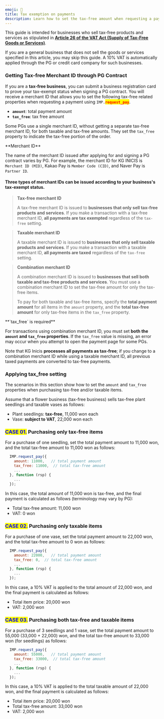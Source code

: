 ```yaml
---
emoji: 🌽
title: Tax exemption on payments
description: Learn how to set the tax-free amount when requesting a payment.
---
```





This guide is intended for businesses who sell tax-free products and services as stipulated in [**Article 26 of the VAT Act (Supply of Tax-Free Goods or Services)**](https://txsi.hometax.go.kr/docs/customer/comment/comment\_jomun\_main\_internet.jsp?node\_id=null\&lawid=001571\&jomunkey=0026005\&lawnm=%EB%B6%80%EA%B0%80%EA%B0%80%EC%B9%98%EC%84%B8%EB%B2%95\&jomun\_nm=%EC%A0%9C26%EC%A1%B0%E3%80%90%EC%9E%AC%ED%99%94%20%EB%98%90%EB%8A%94%20%EC%9A%A9%EC%97%AD%EC%9D%98%20%EA%B3%B5%EA%B8%89%EC%97%90%20%EB%8C%80%ED%95%9C%20%EB%A9%B4%EC%84%B8%E3%80%91\&public\_ilja=20161220\&public\_no=14387).

If you are a general business that does not sell the goods or services specified in this article, you may skip this guide. A 10% VAT is automatically applied through the PG or credit card company for such businesses.

### Getting Tax-free Merchant ID through PG Contract <a href="#pg" id="pg"></a>

If you are a **tax-free business**, you can submit a business registration card to prove your tax-exempt status when signing a PG contract. You will receive a merchant ID that allows you to set the following tax-free related properties when requesting a payment using `IMP.`<mark style="color:red;">**`request_pay`**</mark>.

* **`amount`**: total payment amount
* **`tax_free`**: tax free amount

Some PGs use a single merchant ID, without getting a separate tax-free merchant ID, for both taxable and tax-free amounts. They set the `tax_free` property to indicate the tax-free portion of the order.

<Hint style="info">
**Merchant ID**

The name of the merchant ID issued after applying for and signing a PG contract varies by PG. For example, the merchant ID for KG INICIS is `Merchant ID (MID)`, Kakao Pay is `Member Code (CID)`, and Naver Pay is `Partner ID`.

</Hint>

#### Three types of merchant IDs can be issued according to your business's tax-exempt status.

> **Tax-free merchant ID**
>
> A tax-free merchant ID is issued to **businesses that only sell tax-free products and services**. If you make a transaction with a tax-free merchant ID, **all payments are tax exempted** regardless of the `tax-free` setting.

> **Taxable merchant ID**
>
> A taxable merchant ID is issued to **businesses that only sell taxable products and services**. If you make a transaction with a taxable merchant ID, **all payments are taxed** regardless of the `tax-free` setting.

> **Combination merchant ID**
>
> A combination merchant ID is issued to **businesses that sell both taxable and tax-free products and services**. You must use a combination merchant ID to set the tax-free amount for only the tax-free items.
>
> To pay for both taxable and tax-free items, specify the **total payment amount** for all items in the `amount` property, and the **total tax-free amount** for only tax-free items in the `tax_free` property.

<Hint style="warning">
**`tax_free` is required**

For transactions using combination merchant ID, you must set **both the `amount` and `tax_free` properties**. If the `tax_free` value is missing, an error may occur when you attempt to open the payment page for some PGs.

Note that KG Inicis **processes all payments as tax-free**; if you change to a combination merchant ID while using a taxable merchant ID, all previous taxed payments are converted to tax-free payments.

</Hint>

### Applying tax\_free setting <a href="#taxfree" id="taxfree"></a>

The scenarios in this section show how to set the `amount` and `tax_free` properties when purchasing tax-free and/or taxable items.

Assume that a flower business (tax-free business) sells tax-free plant seedlings and taxable vases as follows:

* Plant seedlings: **tax-free**, 11,000 won each
* Vase: **subject to VAT**, 22,000 won each

### <mark style="color:blue;">CASE 01.</mark>  Purchasing only tax-free items

For a purchase of one seedling, set the total payment amount to 11,000 won, and the total tax-free amount to 11,000 won as follows:

```javascript title="JavaScript"
  IMP.request_pay({
    amount: 11000,   // total payment amount
    tax_free: 11000,  // total tax-free amount
    ...
  }, function (rsp) {
    ...
  });

```


In this case, the total amount of 11,000 won is tax-free, and the final payment is calculated as follows (terminology may vary by PG):

* Total tax-free amount: 11,000 won
* VAT: 0 won

### <mark style="color:blue;">CASE 02.</mark> Purchasing only taxable items

For a purchase of one vase, set the total payment amount to 22,000 won, and the total tax-free amount to 0 won as follows:

```javascript title="JavaScript"
  IMP.request_pay({
    amount: 22000,   // total payment amount
    tax_free: 0,  // total tax-free amount
    ...
  }, function (rsp) {
    ...
  });

```


In this case, a 10% VAT is applied to the total amount of 22,000 won, and the final payment is calculated as follows:

* Total item price: 20,000 won
* VAT: 2,000 won

### <mark style="color:blue;">CASE 03.</mark> Purchasing both tax-free and taxable items

For a purchase of 3 seedlings and 1 vase, set the total payment amount to 55,000 (33,000 + 22,000) won, and the total tax-free amount to 33,000 won (for seedlings) as follows:

```javascript title="JavaScript"
  IMP.request_pay({
    amount: 55000,   // total payment amount
    tax_free: 33000,  // total tax-free amount
    ...
  }, function (rsp) {
    ...
  });
```


In this case, a 10% VAT is applied to the total taxable amount of 22,000 won, and the final payment is calculated as follows:

* Total item price: 20,000 won
* Total tax-free amount: 33,000 won
* VAT: 2,000 won
